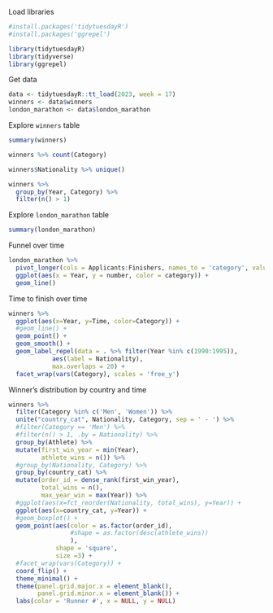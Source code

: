Load libraries

```r
#install.packages('tidytuesdayR')
#install.packages('ggrepel')

library(tidytuesdayR)
library(tidyverse)
library(ggrepel)
```

Get data
```r
data <- tidytuesdayR::tt_load(2023, week = 17)
winners <- data$winners
london_marathon <- data$london_marathon
```

Explore `winners` table
```r
summary(winners)

winners %>% count(Category)

winners$Nationality %>% unique()

winners %>% 
  group_by(Year, Category) %>% 
  filter(n() > 1)
```

Explore `london_marathon` table
```r
summary(london_marathon)
```

Funnel over time
```r
london_marathon %>% 
  pivot_longer(cols = Applicants:Finishers, names_to = 'category', values_to = 'number') %>% 
  ggplot(aes(x = Year, y = number, color = category)) + 
  geom_line()
```

Time to finish over time
```r
winners %>% 
  ggplot(aes(x=Year, y=Time, color=Category)) + 
  #geom_line() +
  geom_point() +
  geom_smooth() +
  geom_label_repel(data = . %>% filter(Year %in% c(1990:1995)),
            aes(label = Nationality),
            max.overlaps = 20) +
  facet_wrap(vars(Category), scales = 'free_y')
```

Winner's distribution by country and time
```r
winners %>% 
  filter(Category %in% c('Men', 'Women')) %>% 
  unite("country_cat", Nationality, Category, sep = ' - ') %>% 
  #filter(Category == 'Men') %>% 
  #filter(n() > 1, .by = Nationality) %>% 
  group_by(Athlete) %>% 
  mutate(first_win_year = min(Year),
         athlete_wins = n()) %>% 
  #group_by(Nationality, Category) %>% 
  group_by(country_cat) %>% 
  mutate(order_id = dense_rank(first_win_year),
         total_wins = n(),
         max_year_win = max(Year)) %>% 
  #ggplot(aes(x=fct_reorder(Nationality, total_wins), y=Year)) + 
  ggplot(aes(x=country_cat, y=Year)) + 
  #geom_boxplot() +
  geom_point(aes(color = as.factor(order_id), 
                 #shape = as.factor(desc(athlete_wins))
                 ), 
             shape = 'square',
             size =3) +
  #facet_wrap(vars(Category)) +
  coord_flip() +
  theme_minimal() +
  theme(panel.grid.major.x = element_blank(),
        panel.grid.minor.x = element_blank()) +
  labs(color = 'Runner #', x = NULL, y = NULL)
```





